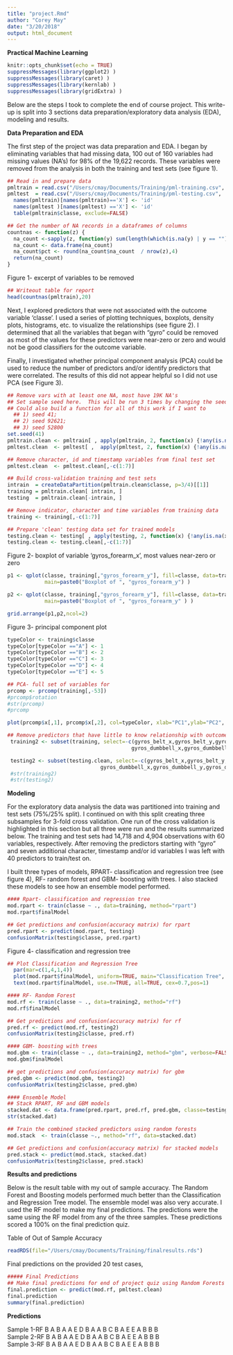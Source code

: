 ```yaml
---
title: "project.Rmd"
author: "Corey May"
date: "3/20/2018"
output: html_document
---
```


**Practical Machine Learning**


```r
knitr::opts_chunk$set(echo = TRUE)
suppressMessages(library(ggplot2) )
suppressMessages(library(caret) )
suppressMessages(library(kernlab) )
suppressMessages(library(gridExtra) )
```


Below are the steps I took to complete the end of course project.  This write-up is split into 3 sections data preparation/exploratory data analysis (EDA), modeling and results.


**Data Preparation and EDA**

The first step of the project was data preparation and EDA.  I began by eliminating variables that had missing data, 100 out of 160 variables had missing values (NA’s) for 98% of the 19,622 records.   These variables were removed from the analysis in both the training and test sets (see figure 1). 


```r
## Read in and prepare data
pmltrain = read.csv("/Users/cmay/Documents/Training/pml-training.csv", stringsAsFactors=FALSE)
pmltest  = read.csv("/Users/cmay/Documents/Training/pml-testing.csv",  stringsAsFactors=FALSE)
  names(pmltrain)[names(pmltrain)=='X'] <- 'id'
  names(pmltest )[names(pmltest) =='X'] <- 'id'
  table(pmltrain$classe, exclude=FALSE)

## Get the number of NA records in a dataframes of columns
countnas <- function(z) {
  na_count <-sapply(z, function(y) sum(length(which(is.na(y) | y == ""))))
  na_count <- data.frame(na_count)
  na_count$pct <- round(na_count$na_count  / nrow(z),4)
  return(na_count)
}

```


Figure 1- excerpt of variables to be removed
```r
## Writeout table for report
head(countnas(pmltrain),20)
```



Next, I explored predictors that were not associated with the outcome variable ‘classe’.  I used a series of plotting techniques, boxplots, density plots, histograms, etc. to visualize the relationships (see figure 2).  I determined that all the variables that began with “gyro” could be removed as most of the values for these predictors were near-zero or zero and would not be good classifiers for the outcome variable.

Finally, I investigated whether principal component analysis (PCA) could be used to reduce the number of predictors and/or identify predictors that were correlated.  The results of this did not appear helpful so I did not use PCA (see Figure 3).


```r
## Remove vars with at least one NA, most have 19K NA's
## Set sample seed here.  This will be run 3 times by changing the seed to create different samples
## Could also build a function for all of this work if I want to
  ## 1) seed 41;
  ## 2) seed 92621;
  ## 3) seed 52800
set.seed(41) 
pmltrain.clean <- pmltrain[ , apply(pmltrain, 2, function(x) {!any(is.na(x)) & !any( x == "") } )]
pmltest.clean  <- pmltest[ ,  apply(pmltest, 2, function(x) {!any(is.na(x)) & !any( x == "") } )]

## Remove character, id and timestamp variables from final test set
pmltest.clean  <- pmltest.clean[,-c(1:7)]

## Build cross-validation training and test sets
intrain  = createDataPartition(pmltrain.clean$classe, p=3/4)[[1]]
training = pmltrain.clean[ intrain, ]
testing  = pmltrain.clean[-intrain, ]

## Remove indicator, character and time variables from training data
training <- training[,-c(1:7)]

## Prepare 'clean' testing data set for trained models
testing.clean <- testing[ , apply(testing, 2, function(x) {!any(is.na(x)) & !any( x == "") } )]
testing.clean <- testing.clean[,-c(1:7)]
```

Figure 2- boxplot of variable 'gyros_forearm_x', most values near-zero or zero

```r
p1 <- qplot(classe, training[,"gyros_forearm_y"], fill=classe, data=training, geom=c("boxplot"), ylab="gyros_forearm_y",
            main=paste0("Boxplot of ", "gyros_forearm_y") )

p2 <- qplot(classe, training[,"gyros_forearm_y"], fill=classe, data=training, geom=c("boxplot", "jitter"), ylab="gyros_forearm_y",
            main=paste0("Boxplot of ", "gyros_forearm_y" ) )

grid.arrange(p1,p2,ncol=2)  
```

Figure 3- principal component plot

```r
typeColor <- training$classe
typeColor[typeColor =="A"] <- 1
typeColor[typeColor =="B"] <- 2
typeColor[typeColor =="C"] <- 3
typeColor[typeColor =="D"] <- 4
typeColor[typeColor =="E"] <- 5

## PCA- full set of variables for
prcomp <- prcomp(training[,-53])
#prcomp$rotation
#str(prcomp)
#prcomp

plot(prcomp$x[,1], prcomp$x[,2], col=typeColor, xlab="PC1",ylab="PC2", cex=1)

## Remove predictors that have little to know relationship with outcome variable after eda
 training2 <- subset(training, select=-c(gyros_belt_x,gyros_belt_y,gyros_belt_z,gyros_arm_x,gyros_arm_y,gyros_arm_z,
                                        gyros_dumbbell_x,gyros_dumbbell_y,gyros_dumbbell_z,gyros_forearm_x,gyros_forearm_y,gyros_forearm_z) )

 testing2 <- subset(testing.clean, select=-c(gyros_belt_x,gyros_belt_y,gyros_belt_z,gyros_arm_x,gyros_arm_y,gyros_arm_z,
                              gyros_dumbbell_x,gyros_dumbbell_y,gyros_dumbbell_z,gyros_forearm_x,gyros_forearm_y,gyros_forearm_z) )
 #str(training2)
 #str(testing2)
```


**Modeling**
 
For the exploratory data analysis the data was partitioned into training and test sets (75%/25% split). I continued on with this split creating three subsamples for 3-fold cross validation.  One run of the cross validation is highlighted in this section but all three were run and the results summarized below.  The training and test sets had 14,718 and 4,904 observations with 60 variables, respectively.  After removing the predictors starting with “gyro” and seven additional character, timestamp and/or id variables I was left with 40 predictors to train/test on.

I built three types of models, RPART- classification and regression tree (see figure 4), RF- random forest and GBM- boosting with trees.  I also stacked these models to see how an ensemble model performed.


```r
#### Rpart- classification and regression tree
mod.rpart <- train(classe ~ ., data=training, method="rpart")
mod.rpart$finalModel

## Get predictions and confusion(accuracy matrix) for rpart
pred.rpart <- predict(mod.rpart, testing)
confusionMatrix(testing$classe, pred.rpart)
```

Figure 4- classification and regression tree

```r
## Plot Classification and Regression Tree
  par(mar=c(1,4,1,4))
  plot(mod.rpart$finalModel, uniform=TRUE, main="Classification Tree", cex.main=0.75)
  text(mod.rpart$finalModel, use.n=TRUE, all=TRUE, cex=0.7,pos=1)
```



```r
#### RF- Random Forest
mod.rf <- train(classe ~ ., data=training2, method="rf")
mod.rf$finalModel

## Get predictions and confusion(accuracy matrix) for rf
pred.rf <- predict(mod.rf, testing2)
confusionMatrix(testing2$classe, pred.rf)
```



```r
#### GBM- boosting with trees
mod.gbm <- train(classe ~ ., data=training2, method="gbm", verbose=FALSE)
mod.gbm$finalModel

## get predictions and confusion(accuracy matrix) for gbm
pred.gbm <- predict(mod.gbm, testing2)
confusionMatrix(testing2$classe, pred.gbm)
```


```r
#### Ensemble Model
## Stack RPART, RF and GBM models
stacked.dat <- data.frame(pred.rpart, pred.rf, pred.gbm, classe=testing2$classe)
str(stacked.dat)

## Train the combined stacked predictors using random forests
mod.stack  <- train(classe ~., method="rf", data=stacked.dat)

## Get predictions and confusion(accuracy matrix) for stacked models
pred.stack <- predict(mod.stack, stacked.dat)
confusionMatrix(testing2$classe, pred.stack)
```


**Results and predictions**

Below is the result table with my out of sample accuracy.  The Random Forest and Boosting models performed much better than the Classification and Regression Tree model.  The ensemble model was also very accurate.  I used the RF model to make my final predictions.  The predictions were the same using the RF model from any of the three samples.  These predictions scored a 100% on the final prediction quiz.  

Table of Out of Sample Accuracy
```r
readRDS(file="/Users/cmay/Documents/Training/finalresults.rds")
```



Final predictions on the provided 20 test cases,
```r
##### Final Predictions
## Make final predictions for end of project quiz using Random Forests as it had the best out of sample accuracy
final.prediction <- predict(mod.rf, pmltest.clean)
final.prediction
summary(final.prediction)
```

**Predictions**

Sample 1-RF	B A B A A E D B A A B C B A E E A B B B		
Sample 2-RF	B A B A A E D B A A B C B A E E A B B B		
Sample 3-RF	B A B A A E D B A A B C B A E E A B B B		




